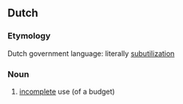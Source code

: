 ==Dutch==

===Etymology===
Dutch government language: literally [[subutilization]]

===Noun===
{{infl|nl|noun|g=g}}

# [[incomplete]] use (of a budget)